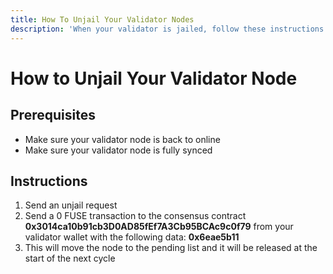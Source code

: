 ```yaml
---
title: How To Unjail Your Validator Nodes
description: 'When your validator is jailed, follow these instructions'
---
```


# How to Unjail Your Validator Node

## **Prerequisites**

* Make sure your validator node is back to online
* Make sure your validator node is fully synced

## **Instructions**

1. Send an unjail request 
2. Send a 0 FUSE transaction to the consensus contract **0x3014ca10b91cb3D0AD85fEf7A3Cb95BCAc9c0f79** from your validator wallet with the following data: **0x6eae5b11**
3. This will move the node to the pending list and it will be released at the start of the next cycle
